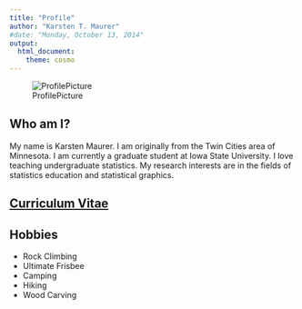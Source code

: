 ```yaml
---
title: "Profile"
author: "Karsten T. Maurer"
#date: "Monday, October 13, 2014"
output: 
  html_document:
    theme: cosmo
---
```


![ProfilePicture](images/StockholmSmall.png)

## Who am I?

My name is Karsten Maurer.  I am originally from the Twin Cities area of Minnesota. I am currently a graduate student at Iowa State University. I love teaching undergraduate statistics. My research interests are in the fields of statistics education and statistical graphics.

## [Curriculum Vitae](documents/KarstenMaurerCV.pdf)



## Hobbies

* Rock Climbing
* Ultimate Frisbee
* Camping
* Hiking
* Wood Carving



